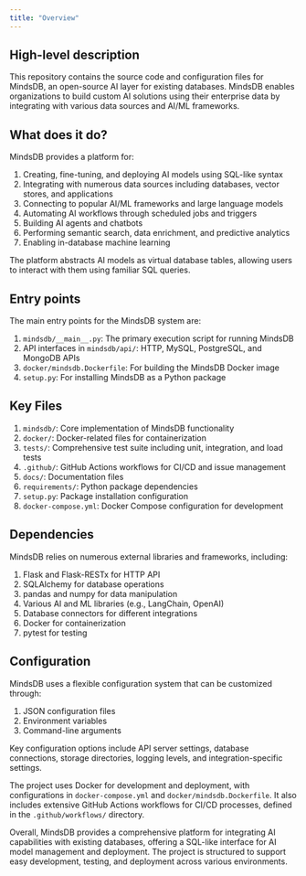 ```yaml
---
title: "Overview"
---
```


## High-level description
This repository contains the source code and configuration files for MindsDB, an open-source AI layer for existing databases. MindsDB enables organizations to build custom AI solutions using their enterprise data by integrating with various data sources and AI/ML frameworks.

## What does it do?
MindsDB provides a platform for:

1. Creating, fine-tuning, and deploying AI models using SQL-like syntax
2. Integrating with numerous data sources including databases, vector stores, and applications
3. Connecting to popular AI/ML frameworks and large language models
4. Automating AI workflows through scheduled jobs and triggers
5. Building AI agents and chatbots
6. Performing semantic search, data enrichment, and predictive analytics
7. Enabling in-database machine learning

The platform abstracts AI models as virtual database tables, allowing users to interact with them using familiar SQL queries.

## Entry points
The main entry points for the MindsDB system are:

1. `mindsdb/__main__.py`: The primary execution script for running MindsDB
2. API interfaces in `mindsdb/api/`: HTTP, MySQL, PostgreSQL, and MongoDB APIs
3. `docker/mindsdb.Dockerfile`: For building the MindsDB Docker image
4. `setup.py`: For installing MindsDB as a Python package

## Key Files
1. `mindsdb/`: Core implementation of MindsDB functionality
2. `docker/`: Docker-related files for containerization
3. `tests/`: Comprehensive test suite including unit, integration, and load tests
4. `.github/`: GitHub Actions workflows for CI/CD and issue management
5. `docs/`: Documentation files
6. `requirements/`: Python package dependencies
7. `setup.py`: Package installation configuration
8. `docker-compose.yml`: Docker Compose configuration for development

## Dependencies
MindsDB relies on numerous external libraries and frameworks, including:

1. Flask and Flask-RESTx for HTTP API
2. SQLAlchemy for database operations
3. pandas and numpy for data manipulation
4. Various AI and ML libraries (e.g., LangChain, OpenAI)
5. Database connectors for different integrations
6. Docker for containerization
7. pytest for testing

## Configuration
MindsDB uses a flexible configuration system that can be customized through:

1. JSON configuration files
2. Environment variables
3. Command-line arguments

Key configuration options include API server settings, database connections, storage directories, logging levels, and integration-specific settings.

The project uses Docker for development and deployment, with configurations in `docker-compose.yml` and `docker/mindsdb.Dockerfile`. It also includes extensive GitHub Actions workflows for CI/CD processes, defined in the `.github/workflows/` directory.

Overall, MindsDB provides a comprehensive platform for integrating AI capabilities with existing databases, offering a SQL-like interface for AI model management and deployment. The project is structured to support easy development, testing, and deployment across various environments.